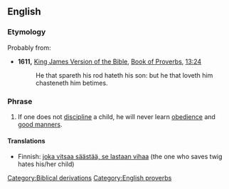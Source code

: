 ==English==

===Etymology===
Probably from:
* '''1611,''' [[w:King James Version of the Bible|King James Version of the Bible]], [[w:Book of Proverbs|Book of Proverbs]], [[s:Bible (King James)/Proverbs#Chapter 13|13:24]]
*:He that spareth his rod hateth his son: but he that loveth him chasteneth him betimes.

===Phrase===
{{infl|en|Phrasebook|head=[[spare]] [[the]] [[rod]] [[and]] [[spoil]] [[the]] [[child]]}}

# If one does not [[discipline]] a child, he will never learn [[obedience]] and [[good manners]].

====Translations====
*Finnish: [[joka vitsaa säästää, se lastaan vihaa]] (the one who saves twig hates his/her child)

[[Category:Biblical derivations]]
[[Category:English proverbs]]